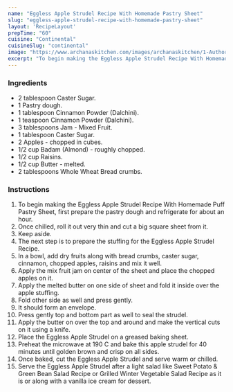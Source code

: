 ---
name: "Eggless Apple Strudel Recipe With Homemade Pastry Sheet"
slug: "eggless-apple-strudel-recipe-with-homemade-pastry-sheet"
layout: 'RecipeLayout'
prepTime: "60"
cuisine: "Continental"
cuisineSlug: "continental"
image: "https://www.archanaskitchen.com/images/archanaskitchen/1-Author/Dhara_Shah_/Egg_less_apple_strudel_using_homemade_puff_pastry_sheet.jpg"
excerpt: "To begin making the Eggless Apple Strudel Recipe With Homemade Puff Pastry Sheet, first prepare the pastry dough and refrigerate for about an hour"
---

### Ingredients

- 2 tablespoon Caster Sugar.
- 1 Pastry dough.
- 1 tablespoon Cinnamon Powder (Dalchini).
- 1 teaspoon Cinnamon Powder (Dalchini).
- 3 tablespoons Jam - Mixed Fruit.
- 1 tablespoon Caster Sugar.
- 2 Apples - chopped in cubes.
- 1/2 cup Badam (Almond) - roughly chopped.
- 1/2 cup Raisins.
- 1/2 cup Butter - melted.
- 2 tablespoons Whole Wheat Bread crumbs.

### Instructions

1. To begin making the Eggless Apple Strudel Recipe With Homemade Puff Pastry Sheet, first prepare the pastry dough and refrigerate for about an hour.
1. Once chilled, roll it out very thin and cut a big square sheet from it.
1. Keep aside.
1. The next step is to prepare the stuffing for the Eggless Apple Strudel Recipe.
1. In a bowl, add dry fruits along with bread crumbs, caster sugar, cinnamon, chopped apples, raisins and mix it well.
1. Apply the mix fruit jam on center of the sheet and place the chopped apples on it.
1. Apply the melted butter on one side of sheet and fold it inside over the apple stuffing.
1. Fold other side as well and press gently.
1. It should form an envelope.
1. Press gently top and bottom part as well to seal the strudel.
1. Apply the butter on over the top and around and make the vertical cuts on it using a knife.
1. Place the Eggless Apple Strudel on a greased baking sheet.
1. Preheat the microwave at 190 C and bake this apple strudel for 40 minutes until golden brown and crisp on all sides.
1. Once baked, cut the Eggless Apple Strudel and serve warm or chilled.
1. Serve the Eggless Apple Strudel after a light salad like Sweet Potato & Green Bean Salad Recipe or Grilled Winter Vegetable Salad Recipe  as it is or along with a vanilla ice cream for dessert.
